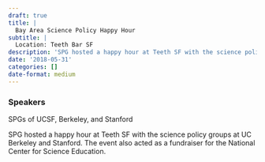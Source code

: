 ```yaml
---
draft: true 
title: |
  Bay Area Science Policy Happy Hour
subtitle: |
  Location: Teeth Bar SF
description: 'SPG hosted a happy hour at Teeth SF with the science policy groups at UC Berkeley and Stanford.'
date: '2018-05-31'
categories: []
date-format: medium 
---
```



### Speakers  
SPGs of UCSF, Berkeley, and Stanford

SPG hosted a happy hour at Teeth SF with the science policy groups at UC Berkeley and Stanford. The event also acted as a fundraiser for the National Center for Science Education.


